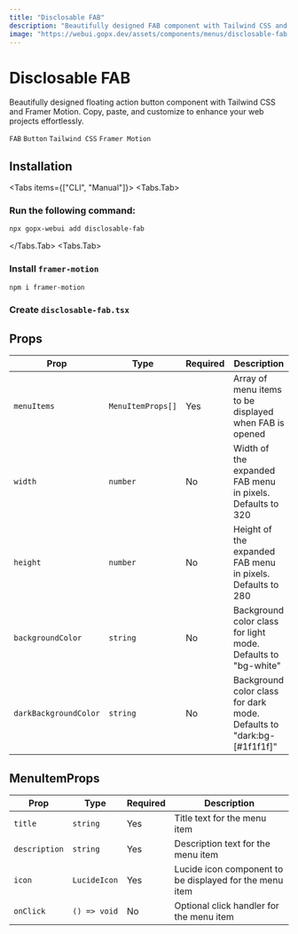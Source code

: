 ```yaml
---
title: "Disclosable FAB"
description: "Beautifully designed FAB component with Tailwind CSS and Framer Motion. Copy, paste, and customize to enhance your web projects effortlessly."
image: "https://webui.gopx.dev/assets/components/menus/disclosable-fab.png"
---
```



# Disclosable FAB

<p className="opacity-80 text-lg">Beautifully designed floating action button component with Tailwind CSS and Framer Motion. Copy, paste, and customize to enhance your web projects effortlessly.</p>

`FAB` `Button` `Tailwind CSS` `Framer Motion` 

<ComponentPreview name="disclosable-fab-demo" />

## Installation

<Tabs items={["CLI", "Manual"]}>
  <Tabs.Tab>
  ### Run the following command:

```bash
npx gopx-webui add disclosable-fab
```
  </Tabs.Tab>
  <Tabs.Tab>
<Steps>

### Install `framer-motion`

```bash
npm i framer-motion
```

### Create `disclosable-fab.tsx` 

  <ComponentSource name="disclosable-fab" />

</Steps>
  </Tabs.Tab>
</Tabs>

## Props

| Prop                   | Type                | Required | Description                                                                                     |
|------------------------|---------------------|----------|-------------------------------------------------------------------------------------------------|
| `menuItems`            | `MenuItemProps[]`   | Yes      | Array of menu items to be displayed when FAB is opened                                         |
| `width`               | `number`            | No       | Width of the expanded FAB menu in pixels. Defaults to 320                                      |
| `height`              | `number`            | No       | Height of the expanded FAB menu in pixels. Defaults to 280                                     |
| `backgroundColor`     | `string`            | No       | Background color class for light mode. Defaults to "bg-white"                                  |
| `darkBackgroundColor` | `string`            | No       | Background color class for dark mode. Defaults to "dark:bg-[#1f1f1f]"                         |

## MenuItemProps

| Prop          | Type         | Required | Description                                                                                     |
|---------------|--------------|----------|-------------------------------------------------------------------------------------------------|
| `title`       | `string`     | Yes      | Title text for the menu item                                                                    |
| `description` | `string`     | Yes      | Description text for the menu item                                                              |
| `icon`        | `LucideIcon` | Yes      | Lucide icon component to be displayed for the menu item                                         |
| `onClick`     | `() => void` | No       | Optional click handler for the menu item                                                        |
